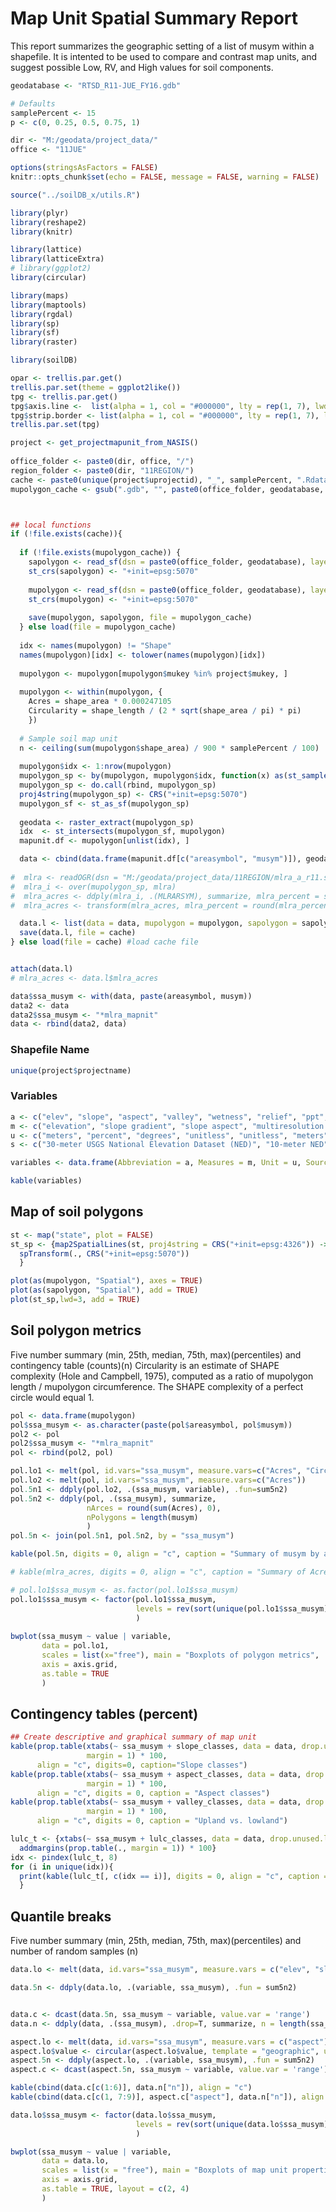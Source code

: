 
# Map Unit Spatial Summary Report

This report summarizes the geographic setting of a list of musym within a shapefile. It is intented to be used to compare and contrast map units, and suggest possible Low, RV, and High values for soil components. 


```{r load-data, echo=FALSE, results='hide', message=FALSE}
geodatabase <- "RTSD_R11-JUE_FY16.gdb"

# Defaults
samplePercent <- 15
p <- c(0, 0.25, 0.5, 0.75, 1)

dir <- "M:/geodata/project_data/"
office <- "11JUE"
```


```{r LoadPackages, include=FALSE}
options(stringsAsFactors = FALSE)
knitr::opts_chunk$set(echo = FALSE, message = FALSE, warning = FALSE)

source("../soilDB_x/utils.R")

library(plyr)
library(reshape2)
library(knitr)

library(lattice)
library(latticeExtra)
# library(ggplot2)
library(circular)

library(maps)
library(maptools)
library(rgdal)
library(sp)
library(sf)
library(raster)

library(soilDB)

opar <- trellis.par.get()
trellis.par.set(theme = ggplot2like())
tpg <- trellis.par.get()
tpg$axis.line <-  list(alpha = 1, col = "#000000", lty = rep(1, 7), lwd = rep(0.2, 7))
tpg$strip.border <- list(alpha = 1, col = "#000000", lty = rep(1, 7), lwd = rep(0.2, 7))
trellis.par.set(tpg)
```


```{r map unit summary function}
project <- get_projectmapunit_from_NASIS()
  
office_folder <- paste0(dir, office, "/")
region_folder <- paste0(dir, "11REGION/")
cache <- paste0(unique(project$uprojectid), "_", samplePercent, ".Rdata")
mupolygon_cache <- gsub(".gdb", "", paste0(office_folder, geodatabase, "_cache.RData"))



## local functions
if (!file.exists(cache)){
  
  if (!file.exists(mupolygon_cache)) {
    sapolygon <- read_sf(dsn = paste0(office_folder, geodatabase), layer = "SAPOLYGON")
    st_crs(sapolygon) <- "+init=epsg:5070"
    
    mupolygon <- read_sf(dsn = paste0(office_folder, geodatabase), layer = "MUPOLYGON")
    st_crs(mupolygon) <- "+init=epsg:5070"
    
    save(mupolygon, sapolygon, file = mupolygon_cache)
  } else load(file = mupolygon_cache)
  
  idx <- names(mupolygon) != "Shape"
  names(mupolygon)[idx] <- tolower(names(mupolygon)[idx])
  
  mupolygon <- mupolygon[mupolygon$mukey %in% project$mukey, ]
  
  mupolygon <- within(mupolygon, {
    Acres = shape_area * 0.000247105
    Circularity = shape_length / (2 * sqrt(shape_area / pi) * pi)
    })
  
  # Sample soil map unit
  n <- ceiling(sum(mupolygon$shape_area) / 900 * samplePercent / 100)
  
  mupolygon$idx <- 1:nrow(mupolygon)
  mupolygon_sp <- by(mupolygon, mupolygon$idx, function(x) as(st_sample(x, 10), "Spatial"))
  mupolygon_sp <- do.call(rbind, mupolygon_sp)
  proj4string(mupolygon_sp) <- CRS("+init=epsg:5070")
  mupolygon_sf <- st_as_sf(mupolygon_sp)
  
  geodata <- raster_extract(mupolygon_sp)
  idx  <- st_intersects(mupolygon_sf, mupolygon)
  mapunit.df <- mupolygon[unlist(idx), ]

  data <- cbind(data.frame(mapunit.df[c("areasymbol", "musym")]), geodata)
  
#  mlra <- readOGR(dsn = "M:/geodata/project_data/11REGION/mlra_a_r11.shp", layer = "mlra_a_r11", encoding = "ESRI Shapefile")
#  mlra_i <- over(mupolygon_sp, mlra)
#  mlra_acres <- ddply(mlra_i, .(MLRARSYM), summarize, mlra_percent = sum(length(OBJECTID)))
#  mlra_acres <- transform(mlra_acres, mlra_percent = round(mlra_percent / sum(mlra_percent) * 100, 0))

  data.l <- list(data = data, mupolygon = mupolygon, sapolygon = sapolygon)
  save(data.l, file = cache)
} else load(file = cache) #load cache file


attach(data.l)
# mlra_acres <- data.l$mlra_acres

data$ssa_musym <- with(data, paste(areasymbol, musym))
data2 <- data
data2$ssa_musym <- "*mlra_mapnit"
data <- rbind(data2, data)
```


### Shapefile Name
```{r project name}
unique(project$projectname)
```


### Variables

```{r variables}
a <- c("elev", "slope", "aspect", "valley", "wetness", "relief", "ppt", "temp", "ffp", "lulc")
m <- c("elevation", "slope gradient", "slope aspect", "multiresolution valley bottom index", "topographic Wetness index", "height above channel", "annual precipitation", "annual air temperature", "frost free period", "land use and land cover")
u <- c("meters", "percent", "degrees", "unitless", "unitless", "meters", "millimeters", "degrees Celsius", "days", "landcover class (e.g. Wood Wetlands)")
s <- c("30-meter USGS National Elevation Dataset (NED)", "10-meter NED", "10-meter NED", "30-meter NED", "30-meter NED", "30-meter NED", "800-meter 30-year normals (1981-2010) from PRISM Climate Dataset", "800-meter 30-year normals (1981-2010) from PRISM Climate Dataset", "1000-meter 30-year normals (1961-1990) from USFS RMRS", "2011 National Land Cover Dataset (NLCD)")

variables <- data.frame(Abbreviation = a, Measures = m, Unit = u, Source = s)

kable(variables)
```


## Map of soil polygons

```{r plot soil map units}
st <- map("state", plot = FALSE)
st_sp <- {map2SpatialLines(st, proj4string = CRS("+init=epsg:4326")) ->.;
  spTransform(., CRS("+init=epsg:5070"))
  }

plot(as(mupolygon, "Spatial"), axes = TRUE)
plot(as(sapolygon, "Spatial"), add = TRUE)
plot(st_sp,lwd=3, add = TRUE)
```

## Soil polygon metrics
Five number summary (min, 25th, median, 75th, max)(percentiles) and contingency table (counts)(n) 
Circularity is an estimate of SHAPE complexity (Hole and Campbell, 1975), computed as a ratio of mupolygon length / mupolygon circumference. The SHAPE complexity of a perfect circle would equal 1.

```{r soil polygon metrics, results='asis', fig.width=8}
pol <- data.frame(mupolygon)
pol$ssa_musym <- as.character(paste(pol$areasymbol, pol$musym))
pol2 <- pol
pol2$ssa_musym <- "*mlra_mapnit"
pol <- rbind(pol2, pol)

pol.lo1 <- melt(pol, id.vars="ssa_musym", measure.vars=c("Acres", "Circularity"))
pol.lo2 <- melt(pol, id.vars="ssa_musym", measure.vars=c("Acres"))
pol.5n1 <- ddply(pol.lo2, .(ssa_musym, variable), .fun=sum5n2)
pol.5n2 <- ddply(pol, .(ssa_musym), summarize, 
                 nArces = round(sum(Acres), 0), 
                 nPolygons = length(musym)
                 )
pol.5n <- join(pol.5n1, pol.5n2, by = "ssa_musym")

kable(pol.5n, digits = 0, align = "c", caption = "Summary of musym by areasymbol")

# kable(mlra_acres, digits = 0, align = "c", caption = "Summary of Acres by MLRA")

# pol.lo1$ssa_musym <- as.factor(pol.lo1$ssa_musym)
pol.lo1$ssa_musym <- factor(pol.lo1$ssa_musym, 
                            levels = rev(sort(unique(pol.lo1$ssa_musym)))
                            )
                                                          
bwplot(ssa_musym ~ value | variable, 
       data = pol.lo1, 
       scales = list(x="free"), main = "Boxplots of polygon metrics", 
       axis = axis.grid,
       as.table = TRUE
       )
```

## Contingency tables (percent) 

```{r percentage by musym, results='asis'}
## Create descriptive and graphical summary of map unit
kable(prop.table(xtabs(~ ssa_musym + slope_classes, data = data, drop.unused.levels = TRUE), 
                 margin = 1) * 100, 
      align = "c", digits=0, caption="Slope classes")
kable(prop.table(xtabs(~ ssa_musym + aspect_classes, data = data, drop.unused.levels = TRUE), 
                 margin = 1) * 100, 
      align = "c", digits = 0, caption = "Aspect classes")
kable(prop.table(xtabs(~ ssa_musym + valley_classes, data = data, drop.unused.levels = TRUE),
                 margin = 1) * 100, 
      align = "c", digits = 0, caption = "Upland vs. lowland")

lulc_t <- {xtabs(~ ssa_musym + lulc_classes, data = data, drop.unused.levels = TRUE) ->.;
  addmargins(prop.table(., margin = 1)) * 100}
idx <- pindex(lulc_t, 8)
for (i in unique(idx)){
  print(kable(lulc_t[, c(idx == i)], digits = 0, align = "c", caption = "Landuse and Landcover"))
  }
```

## Quantile breaks
Five number summary (min, 25th, median, 75th, max)(percentiles) and number of random samples (n)

```{r quantiles by musym, results="asis", warning=FALSE, fig.height=10, fig.width=8}
data.lo <- melt(data, id.vars="ssa_musym", measure.vars = c("elev", "slope", "valley", "wetness", "relief", "ppt", "temp", "ffp"))

data.5n <- ddply(data.lo, .(variable, ssa_musym), .fun = sum5n2)


data.c <- dcast(data.5n, ssa_musym ~ variable, value.var = 'range')
data.n <- ddply(data, .(ssa_musym), .drop=T, summarize, n = length(ssa_musym))

aspect.lo <- melt(data, id.vars="ssa_musym", measure.vars = c("aspect"))
aspect.lo$value <- circular(aspect.lo$value, template = "geographic", units="degrees", modulo="2pi")
aspect.5n <- ddply(aspect.lo, .(variable, ssa_musym), .fun = sum5n2)
aspect.c <- dcast(aspect.5n, ssa_musym ~ variable, value.var = 'range')

kable(cbind(data.c[c(1:6)], data.n["n"]), align = "c")
kable(cbind(data.c[c(1, 7:9)], aspect.c["aspect"], data.n["n"]), align = "c")

data.lo$ssa_musym <- factor(data.lo$ssa_musym, 
                            levels = rev(sort(unique(data.lo$ssa_musym)))
                            )

bwplot(ssa_musym ~ value | variable, 
       data = data.lo, 
       scales = list(x = "free"), main = "Boxplots of map unit properties",
       axis = axis.grid,
       as.table = TRUE, layout = c(2, 4)
       )
```
